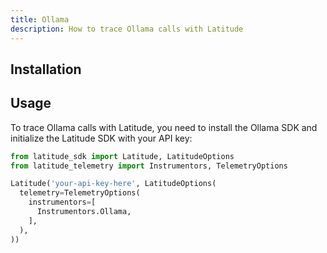 ```yaml
---
title: Ollama
description: How to trace Ollama calls with Latitude
---
```


## Installation


<Installation />

## Usage

To trace Ollama calls with Latitude, you need to install the Ollama SDK
and initialize the Latitude SDK with your API key:

<CodeGroup>

```python Python
from latitude_sdk import Latitude, LatitudeOptions
from latitude_telemetry import Instrumentors, TelemetryOptions

Latitude('your-api-key-here', LatitudeOptions(
  telemetry=TelemetryOptions(
    instrumentors=[
      Instrumentors.Ollama,
    ],
  ),
))
```

</CodeGroup>
